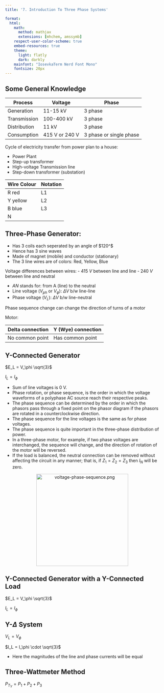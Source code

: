 ```yaml
---
title: '7. Introduction To Three Phase Systems'

format:
  html:
    math:
      method: mathjax
      extensions: [mhchem, amssymb]
    respect-user-color-scheme: true
    embed-resources: true
    theme:
      light: flatly
      dark: darkly
    mainfont: "IosevkaTerm Nerd Font Mono"
    fontsize: 20px
---
```


## Some General Knowledge

| Process | Voltage | Phase |
|---|---|---|
| Generation | 11-15  kV | 3 phase |
| Transmission | 100-400 kV | 3 phase |
| Distribution | 11 kV | 3 phase |
| Consumption | 415 V or 240 V | 3 phase or single phase |

Cycle of electricity transfer from power plan to a house:

- Power Plant
- Step-up transformer
- High-voltage Transmission line
- Step-down transformer (substation)

| Wire Colour | Notation |
|---|---|
| R red | L1 |
| Y yellow | L2 |
| B blue | L3 |
| N | |

## Three-Phase Generator:
- Has 3 coils each seperated by an angle of $120^\circ $
- Hence has 3 sine waves
- Made of magnet (mobile) and conductor (stationary)
- The 3 line wires are of colors: Red, Yellow, Blue

Voltage differences between wires:
- $415~V$ between line and line
- $240~V$ between line and neutral

\begin{align*}
    e_{AN} &= E_{m(AN)} \sin \omega t \\
    e_{BN} &= E_{m(VN)} \sin (\omega t - 120^\circ) \\
    e_{CN} &= E_{m(CN)} \sin (\omega t + 120^\circ) \\
\end{align*}

- $AN$ stands for: from A (line) to the neutral
- Line voltage $(V_{ph} \text{ or } V_\phi)$: $\Delta V$ b/w line-line
- Phase voltage $(V_L)$: $\Delta V$ b/w line-neutral

Phase sequence change can change the direction of turns of a motor

Motor:

| Delta connection | Y (Wye) connection |
|---|---|
| No common point | Has common point |

## Y-Connected Generator

$E_L = V_\phi \sqrt{3}$

$I_L = I_\phi$

- Sum of line voltages is $0~\text{V}$.
- Phase rotation, or phase sequence, is the order in which the voltage waveforms of a polyphase AC source reach their respective peaks.
- The phase sequence can be determined by the order in which the phasors pass through a fixed point on the phasor diagram if the phasors are rotated in a counterclockwise direction.
- The phase sequence for the line voltages is the same as for phase voltages.
- The phase sequence is quite important in the three-phase distribution of power.
- In a three-phase motor, for example, if two phase voltages are interchanged, the sequence will change, and the direction of rotation of the motor will be reversed.
- If the load is balanced, the neutral connection can be removed without affecting the circuit in any manner; that is, if  $Z_1 = Z_2 = Z_3$    then $I_N$ will be zero.

<p align="center">
  <img src="t07-introduction-to-three-phase-systems-img/voltage-phase-sequence.png" width="300" alt="voltage-phase-sequence.png">
</p>

## Y-Connected Generator with a Y-Connected Load

$E_L = V_\phi \sqrt{3}$

$I_L = I_\phi$

## Y-$\Delta$ System

$V_L = V_\phi$

$I_L = I_\phi \cdot \sqrt{3}$

- Here the magnitudes of the line and phase currents will be equal

\begin{align*}
    P_\phi &= V_\phi I_\phi \cos \theta \\
    P_T &= 3 P_\phi \\
    P_T &= \sqrt 3 V_\phi I_\phi \cos \theta \\
    Q_\phi &= V_\phi I_\phi \sin \theta \\
\end{align*}

## Three-Wattmeter Method

$P_{T_Y} = P_1 + P_2 + P_3$
